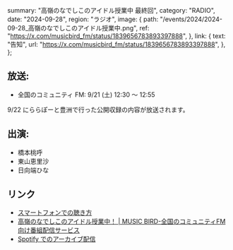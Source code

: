  summary: "高嶺のなでしこのアイドル授業中 最終回",
  category: "RADIO",
  date: "2024-09-28",
  region: "ラジオ",
  image: {
    path: "/events/2024/2024-09-28_高嶺のなでしこのアイドル授業中.png",
    ref: "https://x.com/musicbird_fm/status/1839656783893397888",
  },
  link: {
    text: "告知",
    url: "https://x.com/musicbird_fm/status/1839656783893397888",
  },
};

## 放送:

- 全国のコミュニティ FM: 9/21 (土) 12:30 ～ 12:55

9/22 にららぽーと豊洲で行った公開収録の内容が放送されます。

## 出演:

- 橋本桃呼
- 東山恵里沙
- 日向端ひな

## リンク

- [スマートフォンでの聴き方](https://x.com/Radimo_info/status/1776220140100878439)
- [高嶺のなでしこのアイドル授業中！ | MUSIC BIRD-全国のコミュニティFM向け番組配信サービス](https://musicbird.jp/cfm/timetable/takaneko/)
- [Spotify でのアーカイブ配信](https://open.spotify.com/show/0SClNfJIdHTUH615FeFKSa?si=765898e4f6774115)
